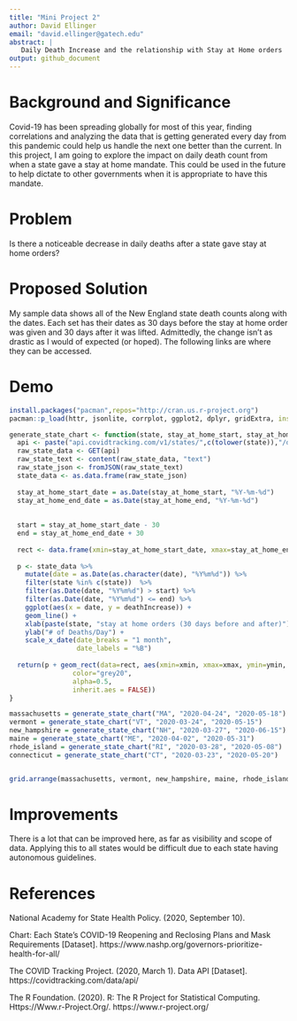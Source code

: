 ```yaml
---
title: "Mini Project 2"
author: David Ellinger
email: "david.ellinger@gatech.edu"
abstract: |
   Daily Death Increase and the relationship with Stay at Home orders
output: github_document
---
```


# Background and Significance
Covid-19 has been spreading globally for most of this year, finding correlations and analyzing the data that is getting generated every day from this pandemic could help us handle the next one better than the current. 
In this project, I am going to explore the impact on daily death count from when a state gave a stay at home mandate. This could be used in the future to help dictate to other governments when it is appropriate to have this mandate.


# Problem

Is there a noticeable decrease in daily deaths after a state gave stay at home orders?

# Proposed Solution

My sample data shows all of the New England state death counts along with the dates. Each set has their dates as 30 days before the stay at home order was given and 30 days after it was lifted. 
Admittedly, the change isn’t as drastic as I would of expected (or hoped).  The following links are where they can be accessed. 


# Demo

```r
install.packages("pacman",repos="http://cran.us.r-project.org")
pacman::p_load(httr, jsonlite, corrplot, ggplot2, dplyr, gridExtra, install = TRUE)

generate_state_chart <- function(state, stay_at_home_start, stay_at_home_end) {
  api <- paste("api.covidtracking.com/v1/states/",c(tolower(state)),"/daily.json", sep="")
  raw_state_data <- GET(api)
  raw_state_text <- content(raw_state_data, "text")
  raw_state_json <- fromJSON(raw_state_text)
  state_data <- as.data.frame(raw_state_json)
  
  stay_at_home_start_date = as.Date(stay_at_home_start, "%Y-%m-%d") 
  stay_at_home_end_date = as.Date(stay_at_home_end, "%Y-%m-%d") 
  
  
  start = stay_at_home_start_date - 30
  end = stay_at_home_end_date + 30
  
  rect <- data.frame(xmin=stay_at_home_start_date, xmax=stay_at_home_end_date, ymin=-Inf, ymax=Inf)
  
  p <- state_data %>%
    mutate(date = as.Date(as.character(date), "%Y%m%d")) %>%
    filter(state %in% c(state))  %>%
    filter(as.Date(date, "%Y%m%d") > start) %>%
    filter(as.Date(date, "%Y%m%d") <= end) %>%
    ggplot(aes(x = date, y = deathIncrease)) + 
    geom_line() +
    xlab(paste(state, "stay at home orders (30 days before and after)")) + 
    ylab("# of Deaths/Day") +
    scale_x_date(date_breaks = "1 month",
                 date_labels = "%B")
  
  return(p + geom_rect(data=rect, aes(xmin=xmin, xmax=xmax, ymin=ymin, ymax=ymax),
                color="grey20",
                alpha=0.5,
                inherit.aes = FALSE))
}

massachusetts = generate_state_chart("MA", "2020-04-24", "2020-05-18")
vermont = generate_state_chart("VT", "2020-03-24", "2020-05-15")
new_hampshire = generate_state_chart("NH", "2020-03-27", "2020-06-15")
maine = generate_state_chart("ME", "2020-04-02", "2020-05-31")
rhode_island = generate_state_chart("RI", "2020-03-28", "2020-05-08")
connecticut = generate_state_chart("CT", "2020-03-23", "2020-05-20")


grid.arrange(massachusetts, vermont, new_hampshire, maine, rhode_island, connecticut, ncol=2)
```

# Improvements
There is a lot that can be improved here, as far as visibility and scope of data. Applying this to all states would be difficult due to each state having autonomous guidelines. 

# References
National Academy for State Health Policy. (2020, September 10).

Chart: Each State’s COVID-19 Reopening and Reclosing Plans and Mask Requirements [Dataset]. https://www.nashp.org/governors-prioritize-health-for-all/

The COVID Tracking Project. (2020, March 1). Data API [Dataset]. https://covidtracking.com/data/api/

The R Foundation. (2020). R: The R Project for Statistical Computing. Https://Www.r-Project.Org/. https://www.r-project.org/
